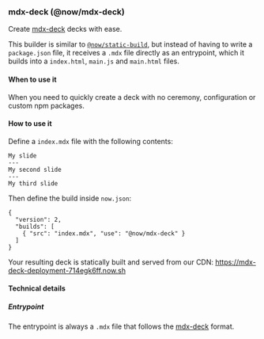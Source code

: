 
### mdx-deck (@now/mdx-deck)
Create [mdx-deck](https://github.com/jxnblk/mdx-deck) decks with ease.

This builder is similar to [`@now/static-build`](/docs/v2/deployments/official-builders/static-build-now-static-build), but instead of having to write a `package.json` file, it receives a `.mdx` file directly as an entrypoint, which it builds into a `index.html`, `main.js` and `main.html` files.

#### When to use it

When you need to quickly create a deck with no ceremony, configuration or custom npm packages.

#### How to use it

Define a `index.mdx` file with the following contents:

```
My slide
---
My second slide
---
My third slide
```

Then define the build inside `now.json`:

```
{
  "version": 2,
  "builds": [
    { "src": "index.mdx", "use": "@now/mdx-deck" }
  ]
}
```

Your resulting deck is statically built and served from our CDN: https://mdx-deck-deployment-714egk6ff.now.sh

#### Technical details

##### Entrypoint

The entrypoint is always a `.mdx` file that follows the [mdx-deck](https://github.com/jxnblk/mdx-deck) format.
